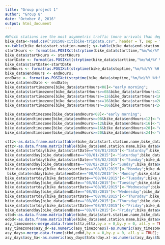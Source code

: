 ---
title: "Group project 1"
author: "Group 8"
date: "October 8, 2016"
output: html_document
---



```{r Identify patterns}
#Which stations see the most asymmetric traffic (more arrivals than departures and vice versa)? Does this change with time of day and day of the week?#
bike_data<-read.csv("201508-citibike-tripdata.csv", header = T, sep = ",");
x<-table(bike_data$start.station.name); y<-table(bike_data$end.station.name);station<-merge(x,y,by.x="Var1",by.y = "Var1", all.y = TRUE);station$asy <-as.numeric(station$Freq.x)-as.numeric(station$Freq.y);with(station,Var1[which.max(asy)]);with(station,Var1[which.min(asy)]);
startHours <- format(as.POSIXct(strptime(bike_data$starttime,"%m/%d/%Y %H:%M:%S",tz="")) ,format = "%H");
bike_data$startHours <- startHours
startDate <- format(as.POSIXct(strptime(bike_data$starttime,"%m/%d/%Y %H:%M:%S",tz="")) ,format = "%m/%d/%Y");
bike_data$startDate<-startDate
endHours <- format(as.POSIXct(strptime(bike_data$stoptime,"%m/%d/%Y %H:%M:%S",tz="")) ,format = "%H");
bike_data$endHours <- endHours;
endDate <- format(as.POSIXct(strptime(bike_data$stoptime,"%m/%d/%Y %H:%M:%S",tz="")) ,format = "%m/%d/%Y");
bike_data$endDate <- endDate;
bike_data$startimezone[bike_data$startHours<08]<-"early morning";
bike_data$startimezone[bike_data$startHours>=08&bike_data$startHours<12]<-"day time";
bike_data$startimezone[bike_data$startHours>=12&bike_data$startHours<16]<-"afternoon";
bike_data$startimezone[bike_data$startHours>=16&bike_data$startHours<20]<-"evening";
bike_data$startimezone[bike_data$startHours>=20&bike_data$startHours<24]<-"midnight";

bike_data$endtimezone[bike_data$endHours<08]<-"early morning";
bike_data$endtimezone[bike_data$endHours>=08&bike_data$endHours<12]<-"day time";
bike_data$endtimezone[bike_data$endHours>=12&bike_data$endHours<16]<-"afternoon";
bike_data$endtimezone[bike_data$endHours>=16&bike_data$endHours<20]<-"evening";
bike_data$endtimezone[bike_data$endHours>=20&bike_data$endHours<24]<-"midnight";

sttz<-as.data.frame.matrix(table(bike_data$start.station.name,bike_data$startimezone))
ettz<-as.data.frame.matrix(table(bike_data$end.station.name,bike_data$endtimezone));
bike_data$startday[bike_data$startDate=="08/01/2015"]<-"Saturday";bike_data$startday[bike_data$startDate=="08/08/2015"]<-"Saturday";bike_data$startday[bike_data$startDate=="08/15/2015"]<-"Saturday";bike_data$startday[bike_data$startDate=="08/22/2015"]<-"Saturday";bike_data$startday[bike_data$startDate=="08/29/2015"]<-"Saturday";
bike_data$endday[bike_data$endDate=="08/01/2015"]<-"Saturday";bike_data$endday[bike_data$endDate=="08/08/2015"]<-"Saturday";bike_data$endday[bike_data$endDate=="08/15/2015"]<-"Saturday";bike_data$endday[bike_data$endDate=="08/22/2015"]<-"Saturday";bike_data$endday[bike_data$endDate=="08/29/2015"]<-"Saturday";
bike_data$startday[bike_data$startDate=="08/02/2015"]<-"Sunday";bike_data$startday[bike_data$startDate=="08/09/2015"]<-"Sunday";bike_data$startday[bike_data$startDate=="08/16/2015"]<-"Sunday";bike_data$startday[bike_data$startDate=="08/23/2015"]<-"Sunday";bike_data$startday[bike_data$startDate=="08/30/2015"]<-"Sunday";
bike_data$endday[bike_data$endDate=="08/02/2015"]<-"Sunday";bike_data$endday[bike_data$endDate=="08/09/2015"]<-"Sunday";bike_data$endday[bike_data$endDate=="08/16/2015"]<-"Sunday";bike_data$endday[bike_data$endDate=="08/23/2015"]<-"Sunday";bike_data$endday[bike_data$endDate=="08/30/2015"]<-"Sunday";
bike_data$startday[bike_data$startDate=="08/03/2015"]<-"Monday";bike_data$startday[bike_data$startDate=="08/10/2015"]<-"Monday";bike_data$startday[bike_data$startDate=="08/17/2015"]<-"Monday";bike_data$startday[bike_data$startDate=="08/24/2015"]<-"Monday";bike_data$startday[bike_data$startDate=="08/31/2015"]<-"Monday";
 bike_data$endday[bike_data$endDate=="08/03/2015"]<-"Monday";bike_data$endday[bike_data$endDate=="08/10/2015"]<-"Monday";bike_data$endday[bike_data$endDate=="08/17/2015"]<-"Monday";bike_data$endday[bike_data$endDate=="08/24/2015"]<-"Monday";bike_data$endday[bike_data$endDate=="08/31/2015"]<-"Monday";
bike_data$startday[bike_data$startDate=="08/04/2015"]<-"Tuesday";bike_data$startday[bike_data$startDate=="08/11/2015"]<-"Tuesday";bike_data$startday[bike_data$startDate=="08/18/2015"]<-"Tuesday";bike_data$startday[bike_data$startDate=="08/25/2015"]<-"Tuesday";
bike_data$endday[bike_data$endDate=="08/04/2015"]<-"Tuesday";bike_data$endday[bike_data$endDate=="08/11/2015"]<-"Tuesday";bike_data$endday[bike_data$endDate=="08/18/2015"]<-"Tuesday";bike_data$endday[bike_data$endDate=="08/25/2015"]<-"Tuesday";
bike_data$startday[bike_data$startDate=="08/05/2015"]<-"Wednesday";bike_data$startday[bike_data$startDate=="08/12/2015"]<-"Wednesday";bike_data$startday[bike_data$startDate=="08/19/2015"]<-"Wednesday";bike_data$startday[bike_data$startDate=="08/26/2015"]<-"Wednesday";
bike_data$endday[bike_data$endDate=="08/05/2015"]<-"Wednesday";bike_data$endday[bike_data$endDate=="08/12/2015"]<-"Wednesday";bike_data$endday[bike_data$endDate=="08/19/2015"]<-"Wednesday";bike_data$endday[bike_data$endDate=="08/26/2015"]<-"Wednesday";
bike_data$startday[bike_data$startDate=="08/06/2015"]<-"Thursday";bike_data$startday[bike_data$startDate=="08/13/2015"]<-"Thursday";bike_data$startday[bike_data$startDate=="08/20/2015"]<-"Thursday";bike_data$startday[bike_data$startDate=="08/27/2015"]<-"Thursday";
bike_data$endday[bike_data$endDate=="08/06/2015"]<-"Thursday";bike_data$endday[bike_data$endDate=="08/13/2015"]<-"Thursday";bike_data$endday[bike_data$endDate=="08/20/2015"]<-"Thursday";bike_data$endday[bike_data$endDate=="08/27/2015"]<-"Thursday";
bike_data$startday[bike_data$startDate=="08/07/2015"]<-"Friday";bike_data$startday[bike_data$startDate=="08/14/2015"]<-"Friday";bike_data$startday[bike_data$startDate=="08/21/2015"]<-"Friday";bike_data$startday[bike_data$startDate=="08/28/2015"]<-"Friday";
bike_data$endday[bike_data$endDate=="08/07/2015"]<-"Friday";bike_data$endday[bike_data$endDate=="08/14/2015"]<-"Friday";bike_data$endday[bike_data$endDate=="08/21/2015"]<-"Friday";bike_data$endday[bike_data$endDate=="08/28/2015"]<-"Friday";
stbd<-as.data.frame.matrix(table(bike_data$start.station.name,bike_data$startday));
edbd<-as.data.frame.matrix(table(bike_data$end.station.name,bike_data$endday));
asy_timezones<-merge.data.frame(sttz,ettz,by.x = 0,by.y = 0, all.y = TRUE);asy_timezones$asy_a<-as.numeric(asy_timezones$afternoon.x)-as.numeric(asy_timezones$afternoon.y);with(asy_timezones,Row.names[which.max(asy_a)]);with(asy_timezones,Row.names[which.min(asy_a)]);asy_timezones$asy_em<-as.numeric(asy_timezones$`early morning.x`)-as.numeric(asy_timezones$`early morning.y`);with(asy_timezones,Row.names[which.max(asy_em)]);with(asy_timezones,Row.names[which.min(asy_em)]);asy_timezones$asy_e<-as.numeric(asy_timezones$evening.x)-as.numeric(asy_timezones$evening.y);with(asy_timezones,Row.names[which.max(asy_e)]);with(asy_timezones,Row.names[which.min(asy_e)]);asy_timezones$asy_m<-as.numeric(asy_timezones$midnight.x)-as.numeric(asy_timezones$midnight.y);with(asy_timezones,Row.names[which.max(asy_m)]);with(asy_timezones,Row.names[which.min(asy_m)]);
asy_timezones$asy_d<-as.numeric(asy_timezones$)-as.numeric(asy_timezones$midnight.y);with(asy_timezones,Row.names[which.max(asy_m)]);with(asy_timezones,Row.names[which.min(asy_m)])
asy_days<-merge.data.frame(stbd,edbd,by.x = 0,by.y = 0, all.y = TRUE);
asy_days$asy_Sa<-as.numeric(asy_days$Saturday.x)-as.numeric(asy_days$Saturday.y);with(asy_days,Row.names[which.max(asy_Sa)]);with(asy_days,Row.names[which.min(asy_Sa)]);asy_days$asy_F<-as.numeric(asy_days$Friday.x)-as.numeric(asy_days$Friday.y);with(asy_days,Row.names[which.max(asy_F)]);with(asy_days,Row.names[which.min(asy_F)]);asy_days$asy_Su<-as.numeric(asy_days$Sunday.x)-as.numeric(asy_days$Sunday.y);with(asy_days,Row.names[which.max(asy_Su)]);with(asy_days,Row.names[which.min(asy_Su)]);asy_days$asy_M<-as.numeric(asy_days$Monday.x)-as.numeric(asy_days$Monday.y);with(asy_days,Row.names[which.max(asy_M)]);with(asy_days,Row.names[which.min(asy_M)]);asy_days$asy_Tu<-as.numeric(asy_days$Tuesday.x)-as.numeric(asy_days$Tuesday.y);with(asy_days,Row.names[which.max(asy_Tu)]);with(asy_days,Row.names[which.min(asy_Tu)]);asy_days$asy_W<-as.numeric(asy_days$Wednesday.x)-as.numeric(asy_days$Wednesday.y);with(asy_days,Row.names[which.max(asy_W)]);with(asy_days,Row.names[which.min(asy_W)]);asy_days$asy_Tur<-as.numeric(asy_days$Thursday.x)-as.numeric(asy_days$Thursday.y);with(asy_days,Row.names[which.max(asy_Tur)]);with(asy_days,Row.names[which.min(asy_Tur)]);



```

